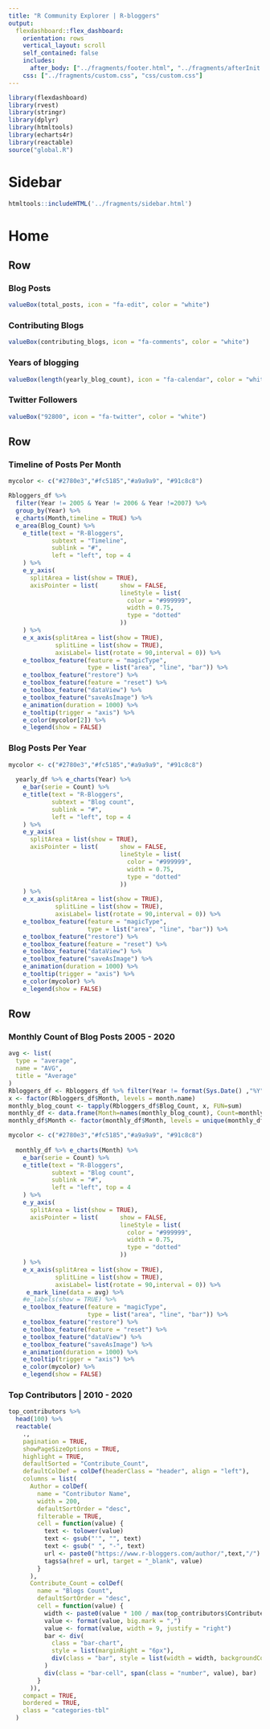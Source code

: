 ```yaml
---
title: "R Community Explorer | R-bloggers"
output: 
  flexdashboard::flex_dashboard:
    orientation: rows
    vertical_layout: scroll
    self_contained: false
    includes:
      after_body: ["../fragments/footer.html", "../fragments/afterInit.html"]
    css: ["../fragments/custom.css", "css/custom.css"]
---
```


```r
library(flexdashboard)
library(rvest)
library(stringr)
library(dplyr)
library(htmltools)
library(echarts4r)
library(reactable)
source("global.R")
```

Sidebar {.sidebar data-width=200}
=====================================

```r
htmltools::includeHTML('../fragments/sidebar.html')
```

Home
=====================================

Row
-------------------------------------

### Blog Posts

```r
valueBox(total_posts, icon = "fa-edit", color = "white")
```


### Contributing Blogs

```r

valueBox(contributing_blogs, icon = "fa-comments", color = "white")

```

### Years of blogging

```r
valueBox(length(yearly_blog_count), icon = "fa-calendar", color = "white")
```

### Twitter Followers

```r
valueBox("92800", icon = "fa-twitter", color = "white")
```


Row {data-height=400}
-----------------------------------------------------------------------

### Timeline of Posts Per Month

```r

mycolor <- c("#2780e3","#fc5185","#a9a9a9", "#91c8c8")

Rbloggers_df %>% 
  filter(Year != 2005 & Year != 2006 & Year !=2007) %>%
  group_by(Year) %>% 
  e_charts(Month,timeline = TRUE) %>% 
  e_area(Blog_Count) %>%
    e_title(text = "R-Bloggers", 
            subtext = "Timeline", 
            sublink = "#",
            left = "left", top = 4
    ) %>%
    e_y_axis(
      splitArea = list(show = TRUE),
      axisPointer = list(      show = FALSE, 
                               lineStyle = list(
                                 color = "#999999",
                                 width = 0.75,
                                 type = "dotted"
                               ))
    ) %>%
    e_x_axis(splitArea = list(show = TRUE),
             splitLine = list(show = TRUE),
             axisLabel= list(rotate = 90,interval = 0)) %>%
    e_toolbox_feature(feature = "magicType",
                      type = list("area", "line", "bar")) %>%
    e_toolbox_feature("restore") %>%
    e_toolbox_feature(feature = "reset") %>%
    e_toolbox_feature("dataView") %>%
    e_toolbox_feature("saveAsImage") %>%
    e_animation(duration = 1000) %>%
    e_tooltip(trigger = "axis") %>% 
    e_color(mycolor[2]) %>%
    e_legend(show = FALSE)

```

### Blog Posts Per Year
                    


```r

mycolor <- c("#2780e3","#fc5185","#a9a9a9", "#91c8c8")
  
  yearly_df %>% e_charts(Year) %>% 
    e_bar(serie = Count) %>% 
    e_title(text = "R-Bloggers", 
            subtext = "Blog count", 
            sublink = "#",
            left = "left", top = 4
    ) %>%
    e_y_axis(
      splitArea = list(show = TRUE),
      axisPointer = list(      show = FALSE, 
                               lineStyle = list(
                                 color = "#999999",
                                 width = 0.75,
                                 type = "dotted"
                               ))
    ) %>%
    e_x_axis(splitArea = list(show = TRUE),
             splitLine = list(show = TRUE),
             axisLabel= list(rotate = 90,interval = 0)) %>%
    e_toolbox_feature(feature = "magicType",
                      type = list("area", "line", "bar")) %>%
    e_toolbox_feature("restore") %>%
    e_toolbox_feature(feature = "reset") %>%
    e_toolbox_feature("dataView") %>%
    e_toolbox_feature("saveAsImage") %>%
    e_animation(duration = 1000) %>%
    e_tooltip(trigger = "axis") %>% 
    e_color(mycolor) %>%
    e_legend(show = FALSE)

```

Row {data-height=400}
-----------------------------------------------------------------------
### Monthly Count of Blog Posts 2005 - 2020

```r
avg <- list(
  type = "average",
  name = "AVG",
  title = "Average"
)
Rbloggers_df <- Rbloggers_df %>% filter(Year != format(Sys.Date() ,"%Y"))
x <- factor(Rbloggers_df$Month, levels = month.name)
monthly_blog_count <- tapply(Rbloggers_df$Blog_Count, x, FUN=sum)
monthly_df <- data.frame(Month=names(monthly_blog_count), Count=monthly_blog_count)
monthly_df$Month <- factor(monthly_df$Month, levels = unique(monthly_df$Month))

mycolor <- c("#2780e3","#fc5185","#a9a9a9", "#91c8c8")
  
  monthly_df %>% e_charts(Month) %>% 
    e_bar(serie = Count) %>% 
    e_title(text = "R-Bloggers", 
            subtext = "Blog count", 
            sublink = "#",
            left = "left", top = 4
    ) %>%
    e_y_axis(
      splitArea = list(show = TRUE),
      axisPointer = list(      show = FALSE, 
                               lineStyle = list(
                                 color = "#999999",
                                 width = 0.75,
                                 type = "dotted"
                               ))
    ) %>%
    e_x_axis(splitArea = list(show = TRUE),
             splitLine = list(show = TRUE),
             axisLabel= list(rotate = 90,interval = 0)) %>%
     e_mark_line(data = avg) %>% 
    #e_labels(show = TRUE) %>%
    e_toolbox_feature(feature = "magicType",
                      type = list("area", "line", "bar")) %>%
    e_toolbox_feature("restore") %>%
    e_toolbox_feature(feature = "reset") %>%
    e_toolbox_feature("dataView") %>%
    e_toolbox_feature("saveAsImage") %>%
    e_animation(duration = 1000) %>%
    e_tooltip(trigger = "axis") %>% 
    e_color(mycolor) %>%
    e_legend(show = FALSE)

```

### Top Contributors | 2010 - 2020

```r
top_contributors %>% 
  head(100) %>%
  reactable(
    .,
    pagination = TRUE,
    showPageSizeOptions = TRUE,
    highlight = TRUE,
    defaultSorted = "Contribute_Count",
    defaultColDef = colDef(headerClass = "header", align = "left"),
    columns = list(
      Author = colDef(
        name = "Contributor Name",
        width = 200,
        defaultSortOrder = "desc",
        filterable = TRUE,
        cell = function(value) {
          text <- tolower(value)
          text <- gsub("'", "", text)
          text <- gsub(" ", "-", text)
          url <- paste0("https://www.r-bloggers.com/author/",text,"/")
          tags$a(href = url, target = "_blank", value)
        }
      ),
      Contribute_Count = colDef(
        name = "Blogs Count",
        defaultSortOrder = "desc",
        cell = function(value) {
          width <- paste0(value * 100 / max(top_contributors$Contribute_Count), "%")
          value <- format(value, big.mark = ",")
          value <- format(value, width = 9, justify = "right")
          bar <- div(
            class = "bar-chart",
            style = list(marginRight = "6px"),
            div(class = "bar", style = list(width = width, backgroundColor = "#fc5185"))
          )
          div(class = "bar-cell", span(class = "number", value), bar)
        }
      )),
    compact = TRUE,
    bordered = TRUE,
    class = "categories-tbl"
  )
```


```js

```